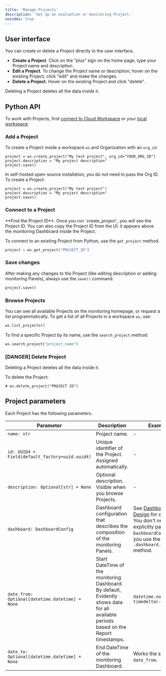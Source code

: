 ```yaml
---
title: 'Manage Projects'
description: 'Set up an evaluation or monitoring Project.'
noindex: true
---
```


## User interface

You can create or delete a Project directly in the user interface.

* **Create a Project**. Click on the “plus” sign on the home page, type your Project name and description.
* **Edit a Project**. To change the Project name or description, hover on the existing Project, click "edit" and make the changes.
* **Delete a Project**. Hover on the existing Project and click "delete".

<Warning>
  Deleting a Project deletes all the data inside it.
</Warning>

## Python API

To work with Projects, first [connect to Cloud Workspace](../setup/cloud) or your [local workspace](../setup/self-hosting).

### Add a Project

To create a Project inside a workspace `ws` and Organization with an `org_id`:

```
project = ws.create_project("My test project", org_id="YOUR_ORG_ID")
project.description = "My project description"
project.save()
```

In self-hosted open-source installation, you do not need to pass the Org ID. To create a Project:

```
project = ws.create_project("My test project")
project.description = "My project description"
project.save()
```

### Connect to a Project

<Tip>
  **Find the Project ID**. Once you run `create_project`, you will see the Project ID. You can also copy the Project ID from the UI: it appears above the monitoring Dashboard inside the Project.
</Tip>

To connect to an existing Project from Python, use the `get_project` method.

```python
project = ws.get_project("PROJECT_ID")
```

### Save changes

After making any changes to the Project (like editing description or adding monitoring Panels), always use the `save()` command:

```python
project.save()
```

### Browse Projects

You can see all available Projects on the monitoring homepage, or request a list programmatically. To get a list of all Projects in a workspace `ws`, use:

```python
ws.list_projects()
```

To find a specific Project by its name, use the `search_project` method:

```python
ws.search_project("project_name")
```

### \[DANGER] Delete Project

<Warning>
  Deleting a Project deletes all the data inside it.
</Warning>

To delete the Project:

```
# ws.delete_project("PROJECT ID")
```

## Project parameters

Each Project has the following parameters.

| Parameter                                       | Description                                                                                                                                                              | Example                                                                                                                                                                   |
| ----------------------------------------------- | ------------------------------------------------------------------------------------------------------------------------------------------------------------------------ | ------------------------------------------------------------------------------------------------------------------------------------------------------------------------- |
| `name: str`                                     | Project name.                                                                                                                                                            | -                                                                                                                                                                         |
| `id: UUID4 = Field(default_factory=uuid.uuid4)` | Unique identifier of the Project. Assigned automatically.                                                                                                                | -                                                                                                                                                                         |
| `description: Optional[str] = None`             | Optional description. Visible when you browse Projects.                                                                                                                  | -                                                                                                                                                                         |
| `dashboard: DashboardConfig`                    | Dashboard configuration that describes the composition of the monitoring Panels.                                                                                         | See [Dashboard Design](dashboard_add_panels) for details. You don't need to explicitly pass `DashboardConfig` if you use the `.dashboard.add_panel` method. |
| `date_from: Optional[datetime.datetime] = None` | Start DateTime of the monitoring Dashboard. By default, Evidently shows data for all available periods based on the Report timestamps. | `datetime.now() + timedelta(-30)`                                                                                               |
| `date_to: Optional[datetime.datetime] = None`   | End DateTime of the monitoring Dashboard.                                                                                                      | Works the same as `date_from`.                                                                                                                                                      |